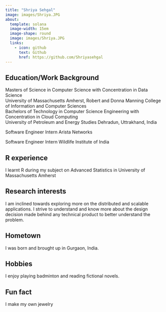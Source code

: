 ```yaml
---
title: "Shriya Sehgal"
image: images/Shriya.JPG
about:
  template: solana
  image-width: 15em
  image-shape: round
  image: images/Shriya.JPG
  links:
    - icon: github
      text: Github
      href: https://github.com/Shriyasehgal
---
```



## Education/Work Background
Masters of Science in Computer Science with Concentration in Data Science                                   
University of Massachusetts Amherst, Robert and Donna Manning College of Information and Computer Sciences	             
Bachelors of Technology in Computer Science Engineering with Concentration in Cloud Computing 	       
University of Petroleum and Energy Studies Dehradun, Uttrakhand, India		

Software Engineer Intern
Arista Networks

Software Engineer Intern
Wildlife Institute of India

## R experience
I learnt R during my subject on Advanced Statistics in University of Massachusetts Amherst


## Research interests
I am inclined towards exploring more on the distributed and scalable applications. I strive to understand and know more about the design decision made behind any technical product to better understand the problem.


## Hometown
I was born and brought up in Gurgaon, India.


## Hobbies
I enjoy playing badminton and reading fictional novels.

## Fun fact
I make my own jewelry

